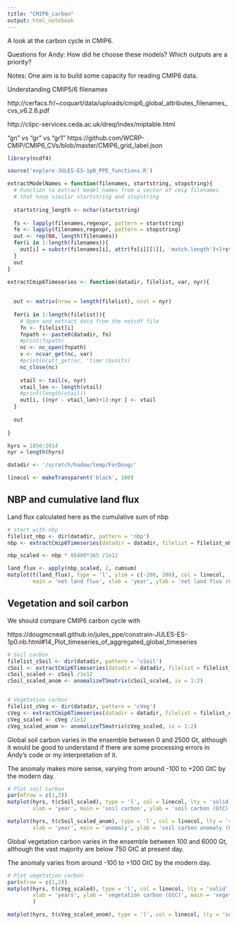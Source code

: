 ```yaml
---
title: "CMIP6_carbon"
output: html_notebook
---
```


A look at the carbon cycle in CMIP6.


Questions for Andy: How did he choose these models? Which outputs are a priority?

Notes:
One aim is to build some capacity for reading CMIP6 data.

Understanding CMIP5/6 filenames 

http://cerfacs.fr/~coquart/data/uploads/cmip6_global_attributes_filenames_cvs_v6.2.6.pdf

http://clipc-services.ceda.ac.uk/dreq/index/miptable.html


"gn" vs "gr" vs "gr1"
https://github.com/WCRP-CMIP/CMIP6_CVs/blob/master/CMIP6_grid_label.json



```r
library(ncdf4)

source('explore-JULES-ES-1p0_PPE_functions.R')
```

```r
extractModelNames = function(filenames, startstring, stopstring){
  # Function to extract model names from a vector of cmip filenames
  # that have similar startstring and stopstring
  
  startstring_length <- nchar(startstring)
  
  fs <- lapply(filenames,regexpr, pattern = startstring)
  fe <- lapply(filenames,regexpr, pattern = stopstring)
  out <- rep(NA, length(filenames))
  for(i in 1:length(filenames)){
    out[i] = substr(filenames[i], attr(fs[i][[1]], 'match.length')+1+startstring_length, fe[[i]][1]-2)
  }
  out
}
```


```r

extractCmip6Timeseries <- function(datadir, filelist, var, nyr){
  
  
  out <- matrix(nrow = length(filelist), ncol = nyr)
  
  for(i in 1:length(filelist)){
    # Open and extract data from the netcdf file
    fn <- filelist[i]
    fnpath <- paste0(datadir, fn)
    #print(fnpath)
    nc <- nc_open(fnpath)
    v <- ncvar_get(nc, var)
    #print(ncatt_get(nc, 'time')$units)
    nc_close(nc)
    
    vtail <- tail(v, nyr)
    vtail_len <- length(vtail)
    #print(length(vtail))
    out[i, ((nyr - vtail_len)+1):nyr ] <- vtail
  }
  
  out
  
}
```



```r
hyrs = 1850:2014
nyr = length(hyrs)

datadir <- '/scratch/hadaw/temp/ForDoug/'

linecol <- makeTransparent('black', 100)
```

## NBP and cumulative land flux

Land flux calculated here as the cumulative sum of nbp

```r

# start with nbp
filelist_nbp <- dir(datadir, pattern = 'nbp')
nbp <- extractCmip6Timeseries(datadir = datadir, filelist = filelist_nbp, var = 'nbp', nyr = nyr)

```


```r

nbp_scaled <- nbp * 86400*365 /1e12

land_flux <- apply(nbp_scaled, 2, cumsum)
matplot(t(land_flux), type = 'l', ylim = c(-200, 200), col = linecol,
        main = 'net land flux', xlab = 'year', ylab = 'net land flux (GtC)')


```


## Vegetation and soil carbon

We should compare CMIP6 carbon cycle with

https://dougmcneall.github.io/jules_ppe/constrain-JULES-ES-1p0.nb.html#14_Plot_timeseries_of_aggregated_global_timeseries

```r

# Soil carbon
filelist_cSoil <- dir(datadir, pattern = 'cSoil')
cSoil <- extractCmip6Timeseries(datadir = datadir, filelist = filelist_cSoil, var = 'cSoil', nyr = nyr)
cSoil_scaled <- cSoil /1e12
cSoil_scaled_anom <- anomalizeTSmatrix(cSoil_scaled, ix = 1:2)


# Vegetation carbon
filelist_cVeg <- dir(datadir, pattern = 'cVeg')
cVeg <- extractCmip6Timeseries(datadir = datadir, filelist = filelist_cVeg, var = 'cVeg', nyr = nyr)
cVeg_scaled <- cVeg /1e12
cVeg_scaled_anom <- anomalizeTSmatrix(cVeg_scaled, ix = 1:2)

```


Global soil carbon varies in the ensemble between 0 and 2500 Gt, although it would be good to understand if there are some processing errors in Andy's code or my interpretation of it.

The anomaly makes more sense, varying from around -100 to +200 GtC by the modern day.


```r

# Plot soil carbon
par(mfrow = c(1,2))
matplot(hyrs, t(cSoil_scaled), type = 'l', col = linecol, lty = 'solid',
        xlab = 'year', main = 'soil carbon', ylab = 'soil carbon (GtC)')

matplot(hyrs, t(cSoil_scaled_anom), type = 'l', col = linecol, lty = 'solid',
        xlab = 'year', main = 'anomaly', ylab = 'soil carbon anomaly (GtC)')

```

Global vegetation carbon varies in the ensemble between 100 and 6000 Gt, although the vast majority are below 750 GtC at present day.

The anomaly varies from around -100 to +100 GtC by the modern day.

```r

# Plot vegetation carbon
par(mfrow = c(1,2))
matplot(hyrs, t(cVeg_scaled), type = 'l', col = linecol, lty = 'solid',
        xlab = 'years', ylab = 'vegetation carbon (GtC)', main = 'vegetation carbon' 
        )

matplot(hyrs, t(cVeg_scaled_anom), type = 'l', col = linecol, lty = 'solid', 'vegetation carbon (GtC)', main = 'anomaly')

```


